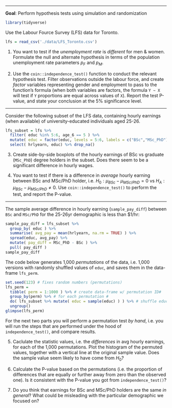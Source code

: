 ***
 
**Goal**: Perform hypothesis tests using simulation and randomization


```r
library(tidyverse)
```

Use the Labour Fource Survey (LFS) data for Toronto.
```r
lfs = read_csv('./data/LFS_Toronto.csv') 
```

1. You want to test if the *unemployment rate* is *different* for men & women. Formulate the null and alternate hypothesis in terms of the population unemployment rate parameters $p_F$ and $p_M$.


2. Use the `coin::independence_test()` function to conduct the relevant hypothesis test. Filter observations outside the labour force, and create *factor* variables representing gender and employment to pass to the function's formula (when both variables are factors, the formula `Y ~ X` will test if `Y` proportions are equal across values of `X`). Report the test P-value, and state your conclusion at the 5% significance level.

*** 
Consider the following subset of the LFS data, containing hourly earnings (when available) of university-educated individuals aged 25-26.

```r
lfs_subset = lfs %>% 
  filter( educ %in% 5:6, age_6 == 5 ) %>% 
  mutate( educ = factor(educ, levels = 5:6, labels = c("BSc","MSc_PhD")) ) %>%
  select( hrlyearn, educ) %>% drop_na()
```

3. Create side-by-side boxplots of the hourly earnings of BSc vs graduate (`MSc_PhD`) degree holders in the subset. Does there seem to be a significant difference in hourly wages. 

4. You want to test if there is a difference in *average* hourly earning between BSc and MSc/PhD holder, i.e. $H_0: \mu_{BSc} - \mu_{MSc/PhD} =0$ vs $H_A: \mu_{BSc} - \mu_{MSc/PhD} \neq 0$. Use `coin::independence_test()` to perform the test, and report the P-value.


***
The sample average difference in hourly earning (`sample_pay_diff`) between `BSc` and `MSc/PhD` for the 25-26yr demographic is less than \$1/hr:
```r
sample_pay_diff = lfs_subset %>% 
  group_by( educ ) %>% 
  summarise( avg_pay = mean(hrlyearn, na.rm = TRUE) ) %>% 
  spread(educ, avg_pay) %>% 
  mutate( pay_diff = MSc_PhD - BSc ) %>% 
  pull( pay_diff )
sample_pay_diff
```

The code below generates 1,000 *permutations* of the data, i.e. 1,000 versions with randomly shuffled values of `educ`, and saves them in the data-frame `lfs_perm`.  

```r
set.seed(123) # fixes random numbers (permutations)
lfs_perm = 
  tibble( perm = 1:1000 ) %>% # create data-frame w/ permutation ID#
  group_by(perm) %>% # for each permutation #
  do( lfs_subset %>% mutate( educ = sample(educ) ) ) %>% # shuffle educ labels 
  ungroup()
glimpse(lfs_perm)
```

For the next two parts you will perform a permutation test *by hand*, i.e. you will run the steps that are performed under the hood of `independence_test()`, and compare results.

5. Caclulate the statistic values, i.e. the *differences* in avg hourly earnings, for each of the 1,000 permutations. Plot the histogram of the permuted values, together with a vertical line at the original sample value. Does the sample value seem likely to have come from $H_0$?

6. Calculate the P-value based on the permutations (i.e. the proportion of differences that are equally or further away from zero than the observed one). Is it consistent with the P-value you got from `independence_test()`? 

7. Do you think that earnings for BSc and MSc/PhD holders are the same *in general*? What could be misleading with the particular demographic we focused on?

